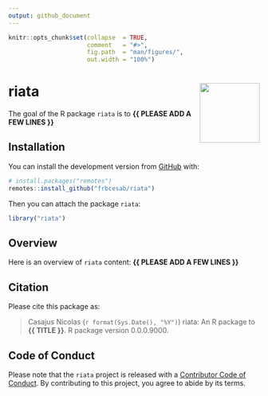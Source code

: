```yaml
---
output: github_document
---
```


<!-- README.md is generated from README.Rmd. Please edit that file -->


```r
knitr::opts_chunk$set(collapse  = TRUE,
                      comment   = "#>",
                      fig.path  = "man/figures/",
                      out.width = "100%")
```



riata <img src="man/figures/package-sticker.png" align="right" style="float:right; height:120px;"/>
=========================================================

<!-- badges: start -->
<!-- badges: end -->


The goal of the R package `riata` is to **{{ PLEASE ADD A FEW LINES }}**



## Installation

You can install the development version from [GitHub](https://github.com/) with:

```r
# install.packages("remotes")
remotes::install_github("frbcesab/riata")
```

Then you can attach the package `riata`:

```r
library("riata")
```



## Overview

Here is an overview of `riata` content: **{{ PLEASE ADD A FEW LINES }}**



## Citation

Please cite this package as: 

> Casajus Nicolas (`r format(Sys.Date(), "%Y")`) riata: An R 
package to **{{ TITLE }}**. R package version 0.0.0.9000.



## Code of Conduct

Please note that the `riata` project is released with a 
[Contributor Code of Conduct](https://contributor-covenant.org/version/2/0/CODE_OF_CONDUCT.html). 
By contributing to this project, you agree to abide by its terms.
